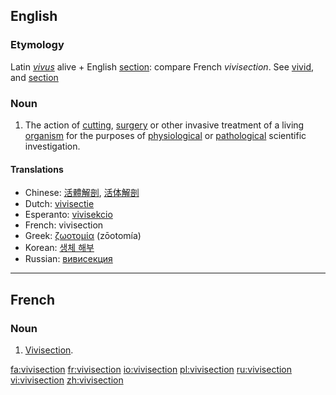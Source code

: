 {{wikipedia}}
==English==

===Etymology===
Latin ''[[vivus]]'' alive + English [[section]]: compare French ''vivisection''.  See [[vivid]], and [[section]]

===Noun===
{{en-noun}}

# The action of [[cutting]], [[surgery]] or other invasive treatment of a living [[organism]] for the purposes of [[physiology|physiological]] or [[pathology|pathological]] scientific investigation.

====Translations====
* Chinese: [[活體解剖]], [[活体解剖]]
* Dutch: [[vivisectie]] {{f}}
* Esperanto: [[vivisekcio]]
* French: vivisection {{f}}
* Greek: [[ζωοτομία]] {{f}} (zōotomía)
* Korean: [[생체 해부]]
* Russian: [[:ru:вивисекция|вивисекция]]

----

==French==

===Noun===
{{fr-noun|m|s}}

# [[vivisection#English|Vivisection]].

[[fa:vivisection]]
[[fr:vivisection]]
[[io:vivisection]]
[[pl:vivisection]]
[[ru:vivisection]]
[[vi:vivisection]]
[[zh:vivisection]]